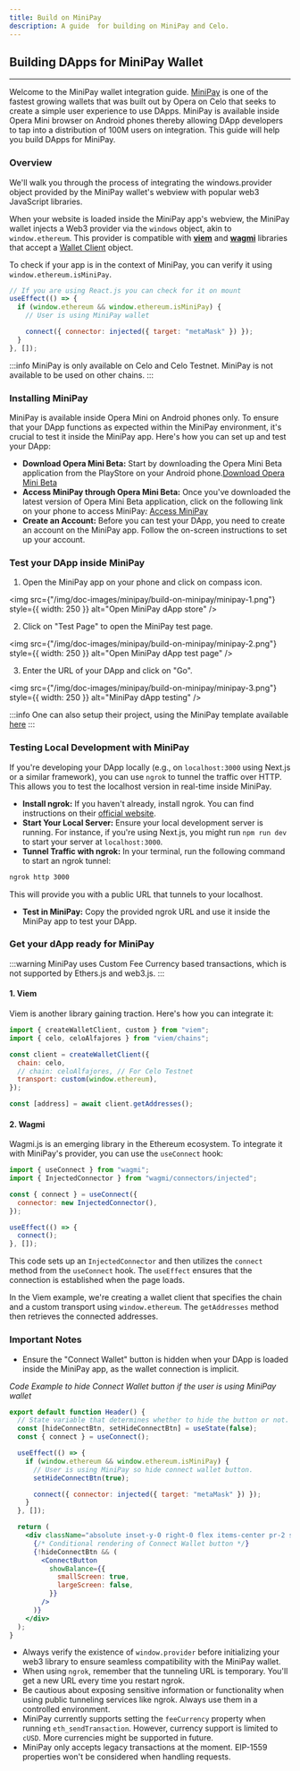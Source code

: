 ```yaml
---
title: Build on MiniPay
description: A guide  for building on MiniPay and Celo.
---
```


## Building DApps for MiniPay Wallet

---

Welcome to the MiniPay wallet integration guide. [MiniPay](https://www.opera.com/products/minipay) is one of the fastest growing wallets that was built out by Opera on Celo that seeks to create a simple user experience to use DApps. MiniPay is available inside Opera Mini browser on Android phones thereby allowing DApp developers to tap into a distribution of 100M users on integration. This guide will help you build DApps for MiniPay.

### Overview

We'll walk you through the process of integrating the windows.provider object provided by the MiniPay wallet's webview with popular web3 JavaScript libraries.

When your website is loaded inside the MiniPay app's webview, the MiniPay wallet injects a Web3 provider via the `windows` object, akin to `window.ethereum`. This provider is compatible with **[viem](https://viem.sh/docs/introduction)** and **[wagmi](https://wagmi.sh/)** libraries that accept a [Wallet Client](https://viem.sh/docs/clients/wallet#json-rpc-accounts) object.

To check if your app is in the context of MiniPay, you can verify it using `window.ethereum.isMiniPay`.

```js
// If you are using React.js you can check for it on mount
useEffect(() => {
  if (window.ethereum && window.ethereum.isMiniPay) {
    // User is using MiniPay wallet

    connect({ connector: injected({ target: "metaMask" }) });
  }
}, []);
```

:::info
MiniPay is only available on Celo and Celo Testnet. MiniPay is not available to be used on other chains.
:::

### Installing MiniPay

MiniPay is available inside Opera Mini on Android phones only. To ensure that your DApp functions as expected within the MiniPay environment, it's crucial to test it inside the MiniPay app. Here's how you can set up and test your DApp:

- **Download Opera Mini Beta:** Start by downloading the Opera Mini Beta application from the PlayStore on your Android phone.[Download Opera Mini Beta](https://play.google.com/store/apps/details?id=com.opera.mini.native.beta)
- **Access MiniPay through Opera Mini Beta:** Once you've downloaded the latest version of Opera Mini Beta application, click on the following link on your phone to access MiniPay: [Access MiniPay](https://opmini.page.link/d6VPt8LBwbAxstun8)
- **Create an Account:** Before you can test your DApp, you need to create an account on the MiniPay app. Follow the on-screen instructions to set up your account.

### Test your DApp inside MiniPay

1. Open the MiniPay app on your phone and click on compass icon.

<img
  src={"/img/doc-images/minipay/build-on-minipay/minipay-1.png"}
  style={{ width: 250 }}
  alt="Open MiniPay dApp store"
/>

2. Click on "Test Page" to open the MiniPay test page.

<img
  src={"/img/doc-images/minipay/build-on-minipay/minipay-2.png"}
  style={{ width: 250 }}
  alt="Open MiniPay dApp test page"
/>

3. Enter the URL of your DApp and click on "Go".

<img
  src={"/img/doc-images/minipay/build-on-minipay/minipay-3.png"}
  style={{ width: 250 }}
  alt="MiniPay dApp testing"
/>


:::info
One can also setup their project, using the MiniPay template available [here](https://github.com/celo-org/minipay-template)
:::

### Testing Local Development with MiniPay

If you're developing your DApp locally (e.g., on `localhost:3000` using Next.js or a similar framework), you can use `ngrok` to tunnel the traffic over HTTP. This allows you to test the localhost version in real-time inside MiniPay.

- **Install ngrok:** If you haven't already, install ngrok. You can find instructions on their [official website](https://ngrok.com/download).
- **Start Your Local Server:** Ensure your local development server is running. For instance, if you're using Next.js, you might run `npm run dev` to start your server at `localhost:3000`.
- **Tunnel Traffic with ngrok:** In your terminal, run the following command to start an ngrok tunnel:

```bash
ngrok http 3000
```

This will provide you with a public URL that tunnels to your localhost.

- **Test in MiniPay:** Copy the provided ngrok URL and use it inside the MiniPay app to test your DApp.

### Get your dApp ready for MiniPay

:::warning
MiniPay uses Custom Fee Currency based transactions, which is not supported by Ethers.js and web3.js.
:::

#### 1. Viem

Viem is another library gaining traction. Here's how you can integrate it:

```js
import { createWalletClient, custom } from "viem";
import { celo, celoAlfajores } from "viem/chains";

const client = createWalletClient({
  chain: celo,
  // chain: celoAlfajores, // For Celo Testnet
  transport: custom(window.ethereum),
});

const [address] = await client.getAddresses();
```

#### 2. Wagmi

Wagmi.js is an emerging library in the Ethereum ecosystem. To integrate it with MiniPay's provider, you can use the `useConnect` hook:

```js
import { useConnect } from "wagmi";
import { InjectedConnector } from "wagmi/connectors/injected";

const { connect } = useConnect({
  connector: new InjectedConnector(),
});

useEffect(() => {
  connect();
}, []);
```

This code sets up an `InjectedConnector` and then utilizes the `connect` method from the `useConnect` hook. The `useEffect` ensures that the connection is established when the page loads.

In the Viem example, we're creating a wallet client that specifies the chain and a custom transport using `window.ethereum`. The `getAddresses` method then retrieves the connected addresses.

### Important Notes

- Ensure the "Connect Wallet" button is hidden when your DApp is loaded inside the MiniPay app, as the wallet connection is implicit.

_Code Example to hide Connect Wallet button if the user is using MiniPay wallet_

```jsx
export default function Header() {
  // State variable that determines whether to hide the button or not.
  const [hideConnectBtn, setHideConnectBtn] = useState(false);
  const { connect } = useConnect();

  useEffect(() => {
    if (window.ethereum && window.ethereum.isMiniPay) {
      // User is using MiniPay so hide connect wallet button.
      setHideConnectBtn(true);

      connect({ connector: injected({ target: "metaMask" }) });
    }
  }, []);

  return (
    <div className="absolute inset-y-0 right-0 flex items-center pr-2 sm:static sm:inset-auto sm:ml-6 sm:pr-0">
      {/* Conditional rendering of Connect Wallet button */}
      {!hideConnectBtn && (
        <ConnectButton
          showBalance={{
            smallScreen: true,
            largeScreen: false,
          }}
        />
      )}
    </div>
  );
}
```

- Always verify the existence of `window.provider` before initializing your web3 library to ensure seamless compatibility with the MiniPay wallet.
- When using `ngrok`, remember that the tunneling URL is temporary. You'll get a new URL every time you restart ngrok.
- Be cautious about exposing sensitive information or functionality when using public tunneling services like ngrok. Always use them in a controlled environment.
- MiniPay currently supports setting the `feeCurrency` property when running `eth_sendTransaction`. However, currency support is limited to `cUSD`. More currencies might be supported in future.
- MiniPay only accepts legacy transactions at the moment. EIP-1559 properties won't be considered when handling requests.
